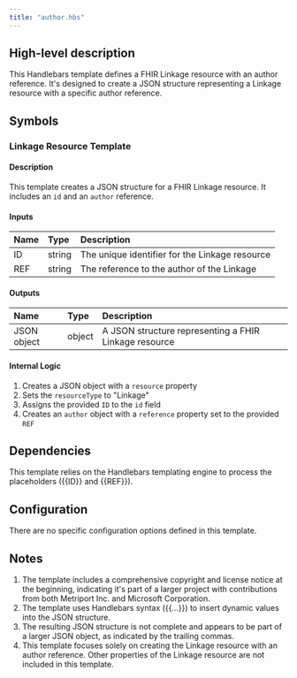 ```yaml
---
title: "author.hbs"
---
```


## High-level description
This Handlebars template defines a FHIR Linkage resource with an author reference. It's designed to create a JSON structure representing a Linkage resource with a specific author reference.

## Symbols

### Linkage Resource Template
#### Description
This template creates a JSON structure for a FHIR Linkage resource. It includes an `id` and an `author` reference.

#### Inputs
| Name | Type | Description |
|:-----|:-----|:------------|
| ID   | string | The unique identifier for the Linkage resource |
| REF  | string | The reference to the author of the Linkage |

#### Outputs
| Name | Type | Description |
|:-----|:-----|:------------|
| JSON object | object | A JSON structure representing a FHIR Linkage resource |

#### Internal Logic
1. Creates a JSON object with a `resource` property
2. Sets the `resourceType` to "Linkage"
3. Assigns the provided `ID` to the `id` field
4. Creates an `author` object with a `reference` property set to the provided `REF`

## Dependencies
This template relies on the Handlebars templating engine to process the placeholders ({{ID}} and {{REF}}).

## Configuration
There are no specific configuration options defined in this template.

## Notes
1. The template includes a comprehensive copyright and license notice at the beginning, indicating it's part of a larger project with contributions from both Metriport Inc. and Microsoft Corporation.
2. The template uses Handlebars syntax ({{...}}) to insert dynamic values into the JSON structure.
3. The resulting JSON structure is not complete and appears to be part of a larger JSON object, as indicated by the trailing commas.
4. This template focuses solely on creating the Linkage resource with an author reference. Other properties of the Linkage resource are not included in this template.